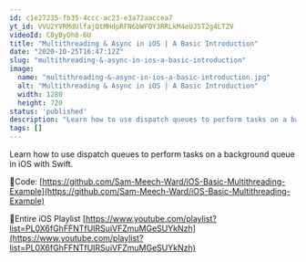 ```yaml
---
id: c1e27235-fb35-4ccc-ac23-e3a72aaccea7
yt_id: VVU2YVRMdUlfajQtMHdpRFN6bWFQY3RRLkM4eUJ5T2g4LTZV
videoId: C8yByOh8-6U
title: "Multithreading & Async in iOS | A Basic Introduction"
date: "2020-10-25T16:47:12Z"
slug: "multithreading-&-async-in-ios-a-basic-introduction"
image: 
  name: "multithreading-&-async-in-ios-a-basic-introduction.jpg"
  alt: "Multithreading & Async in iOS | A Basic Introduction"
  width: 1280
  height: 720
status: 'published'
description: "Learn how to use dispatch queues to perform tasks on a background queue in iOS with Swift."
tags: []
---
```


Learn how to use dispatch queues to perform tasks on a background queue in iOS with Swift.

🔗Code:
[https://github.com/Sam-Meech-Ward/iOS-Basic-Multithreading-Example](https://github.com/Sam-Meech-Ward/iOS-Basic-Multithreading-Example)

🔗Entire iOS Playlist 
[https://www.youtube.com/playlist?list=PL0X6fGhFFNTfUIRSuiVFZmuMGeSUYkNzh](https://www.youtube.com/playlist?list=PL0X6fGhFFNTfUIRSuiVFZmuMGeSUYkNzh)


